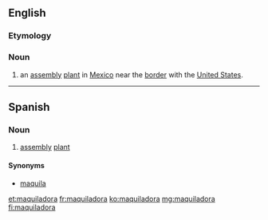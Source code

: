 ==English==

===Etymology===
{{etyl|es}}

===Noun===
{{wikipedia}}
{{en-noun}}

# an [[assembly]] [[plant]] in [[Mexico]] near the [[border]] with the [[United States]].

----

==Spanish==

===Noun===
{{es-noun|f}}

# [[assembly]] [[plant]]

====Synonyms====
* [[maquila]]

[[et:maquiladora]]
[[fr:maquiladora]]
[[ko:maquiladora]]
[[mg:maquiladora]]
[[fi:maquiladora]]